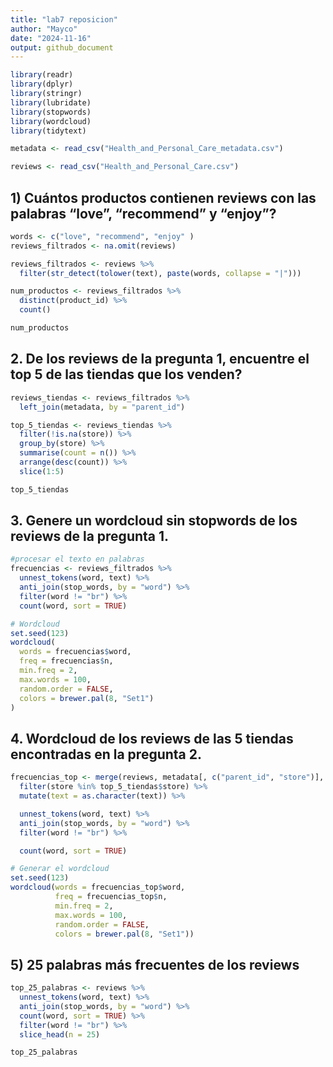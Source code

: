 ---
title: "lab7 reposicion"
author: "Mayco"
date: "2024-11-16"
output: github_document
---

```{r setup, include=FALSE}
library(readr)  
library(dplyr)  
library(stringr)  
library(lubridate)  
library(stopwords)  
library(wordcloud) 
library(tidytext)
```

```{r include=FALSE}
metadata <- read_csv("Health_and_Personal_Care_metadata.csv")

reviews <- read_csv("Health_and_Personal_Care.csv")
```

## 1) Cuántos productos contienen reviews con las palabras “love”, “recommend” y “enjoy”?

```{r}
words <- c("love", "recommend", "enjoy" )
reviews_filtrados <- na.omit(reviews)

reviews_filtrados <- reviews %>% 
  filter(str_detect(tolower(text), paste(words, collapse = "|")))

num_productos <- reviews_filtrados %>% 
  distinct(product_id) %>% 
  count()

num_productos

```

## 2.	De los reviews de la pregunta 1, encuentre el top 5 de las tiendas que los venden?

```{r}

reviews_tiendas <- reviews_filtrados %>%
  left_join(metadata, by = "parent_id")

top_5_tiendas <- reviews_tiendas %>%
  filter(!is.na(store)) %>%       
  group_by(store) %>%  
  summarise(count = n()) %>%
  arrange(desc(count)) %>%
  slice(1:5)

top_5_tiendas
```

## 3.	Genere un wordcloud sin stopwords de los reviews de la pregunta 1.

```{r}

#procesar el texto en palabras
frecuencias <- reviews_filtrados %>%
  unnest_tokens(word, text) %>%
  anti_join(stop_words, by = "word") %>%
  filter(word != "br") %>%  
  count(word, sort = TRUE)

# Wordcloud
set.seed(123)
wordcloud(
  words = frecuencias$word,
  freq = frecuencias$n,
  min.freq = 2,
  max.words = 100,
  random.order = FALSE,
  colors = brewer.pal(8, "Set1")
)
```

## 4.	Wordcloud de los reviews de las 5 tiendas encontradas en la pregunta 2. 

```{r}

frecuencias_top <- merge(reviews, metadata[, c("parent_id", "store")], by = "parent_id", all.x = TRUE) %>%
  filter(store %in% top_5_tiendas$store) %>%
  mutate(text = as.character(text)) %>%

  unnest_tokens(word, text) %>%
  anti_join(stop_words, by = "word") %>%
  filter(word != "br") %>%  

  count(word, sort = TRUE)

# Generar el wordcloud
set.seed(123)
wordcloud(words = frecuencias_top$word,
          freq = frecuencias_top$n,
          min.freq = 2,
          max.words = 100,
          random.order = FALSE,
          colors = brewer.pal(8, "Set1"))

```


## 5) 25 palabras más frecuentes de los reviews

```{r}
top_25_palabras <- reviews %>%
  unnest_tokens(word, text) %>%
  anti_join(stop_words, by = "word") %>%
  count(word, sort = TRUE) %>%
  filter(word != "br") %>% 
  slice_head(n = 25)

top_25_palabras
```





